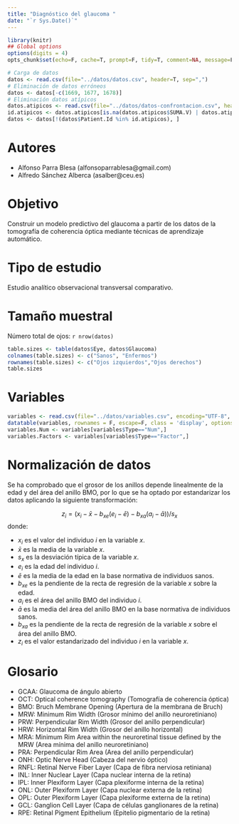 ```yaml
---
title: "Diagnóstico del glaucoma "
date: "`r Sys.Date()`"
---
```


```r
library(knitr)
## Global options
options(digits = 4)
opts_chunk$set(echo=F, cache=T, prompt=F, tidy=T, comment=NA, message=F, warning=F, dev="png", dev.args=list(type="cairo"), dpi=300)
```

```r
# Carga de datos
datos <- read.csv(file="../datos/datos.csv", header=T, sep=",")
# Eliminación de datos erróneos
datos <- datos[-c(1669, 1677, 1678)]
# Eliminación datos atípicos
datos.atipicos <- read.csv(file="../datos/datos-confrontacion.csv", header=T, sep=",")
id.atipicos <- datos.atipicos[is.na(datos.atipicos$SUMA.V) | datos.atipicos$SUMA.V>10, "Lastname"]
datos <- datos[!(datos$Patient.Id %in% id.atipicos), ]
```

# Autores

- Alfonso Parra Blesa (alfonsoparrablesa@gmail.com)
- Alfredo Sánchez Alberca (asalber@ceu.es)

# Objetivo

Construir un modelo predictivo del glaucoma a partir de los datos de la tomografía de coherencia óptica mediante técnicas de aprendizaje automático.


# Tipo de estudio

Estudio analítico observacional transversal comparativo. 


# Tamaño muestral

Número total de ojos: `r nrow(datos)`
```r
table.sizes <- table(datos$Eye, datos$Glaucoma)
colnames(table.sizes) <- c("Sanos", "Enfermos")
rownames(table.sizes) <- c("Ojos izquierdos","Ojos derechos")
table.sizes
```


# Variables

```r
variables <- read.csv(file="../datos/variables.csv", encoding="UTF-8", header=T, sep=",")
datatable(variables, rownames = F, escape=F, class = 'display', options = list(pageLength = 10, dom="ltip", language = list(url = 'http://cdn.datatables.net/plug-ins/1.10.11/i18n/Spanish.json')))
variables.Num <- variables[variables$Type=="Num",]
variables.Factors <- variables[variables$Type=="Factor",]
```

# Normalización de datos

Se ha comprobado que el grosor de los anillos depende linealmente de la edad y del área del anillo BMO, por lo que se ha optado por estandarizar los datos aplicando la siguiente transformación: 

$$z_i=(x_i-\bar x-b_{xe}(e_i-\bar e)-b_{xa}(a_i-\bar a))/s_x$$
donde:

- $x_i$ es el valor del individuo $i$ en la variable $x$.
- $\bar x$ es la media de la variable $x$.
- $s_x$ es la desviación típica de la variable $x$.
- $e_i$ es la edad del individuo $i$.
- $\bar e$ es la media de la edad en la base normativa de individuos sanos.
- $b_{xe}$ es la pendiente de la recta de regresión de la variable $x$ sobre la edad.
- $a_i$ es el área del anillo BMO del individuo $i$.
- $\bar a$ es la media del área del anillo BMO en la base normativa de individuos sanos.
- $b_{xa}$ es la pendiente de la recta de regresión de la variable $x$ sobre el área del anillo BMO.
- $z_i$ es el valor estandarizado del individuo $i$ en la variable $x$. 


# Glosario

- GCAA: Glaucoma de ángulo abierto
- OCT: Optical coherence tomography (Tomografía de coherencia óptica)
- BMO: Bruch Membrane Opening (Apertura de la membrana de Bruch)
- MRW: Minimum Rim Width (Grosor mínimo del anillo neuroretiniano)
- PRW: Perpendicular Rim Width (Grosor del anillo perpendicular)
- HRW: Horizontal Rim Width (Grosor del anillo horizontal)
- MRA: Minimum Rim Area within the neuroretinal tissue defined by the MRW (Area mínima del anillo neuroretiniano)
- PRA: Perpendicular Rim Area (Area del anillo perpendicular) 
- ONH: Optic Nerve Head (Cabeza del nervio óptico)
- RNFL: Retinal Nerve Fiber Layer (Capa de fibra nerviosa retiniana)
- INL: Inner Nuclear Layer (Capa nuclear interna de la retina)
- IPL: Inner Plexiform Layer (Capa plexiforme interna de la retina)
- ONL: Outer Plexiform Layer (Capa nuclear externa de la retina)
- OPL: Outer Plexiform Layer (Capa plexiforme externa de la retina)
- GCL: Ganglion Cell Layer (Capa de células ganglionares de la retina)
- RPE: Retinal Pigment Epithelium (Epitelio pigmentario de la retina)



